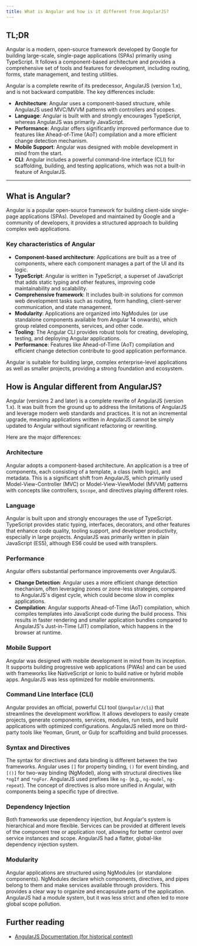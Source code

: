 ```yaml
---
title: What is Angular and how is it different from AngularJS?
---
```


## TL;DR

Angular is a modern, open-source framework developed by Google for building large-scale, single-page applications (SPAs) primarily using TypeScript. It follows a component-based architecture and provides a comprehensive set of tools and features for development, including routing, forms, state management, and testing utilities.

Angular is a complete rewrite of its predecessor, AngularJS (version 1.x), and is not backward compatible. The key differences include:

- **Architecture**: Angular uses a component-based structure, while AngularJS used MVC/MVVM patterns with controllers and scopes.
- **Language**: Angular is built with and strongly encourages TypeScript, whereas AngularJS was primarily JavaScript.
- **Performance**: Angular offers significantly improved performance due to features like Ahead-of-Time (AoT) compilation and a more efficient change detection mechanism.
- **Mobile Support**: Angular was designed with mobile development in mind from the start.
- **CLI**: Angular includes a powerful command-line interface (CLI) for scaffolding, building, and testing applications, which was not a built-in feature of AngularJS.

---

## What is Angular?

Angular is a popular open-source framework for building client-side single-page applications (SPAs). Developed and maintained by Google and a community of developers, it provides a structured approach to building complex web applications.

### Key characteristics of Angular

- **Component-based architecture**: Applications are built as a tree of components, where each component manages a part of the UI and its logic.
- **TypeScript**: Angular is written in TypeScript, a superset of JavaScript that adds static typing and other features, improving code maintainability and scalability.
- **Comprehensive framework**: It includes built-in solutions for common web development tasks such as routing, form handling, client-server communication, and state management.
- **Modularity**: Applications are organized into NgModules (or use standalone components available from Angular 14 onwards), which group related components, services, and other code.
- **Tooling**: The Angular CLI provides robust tools for creating, developing, testing, and deploying Angular applications.
- **Performance**: Features like Ahead-of-Time (AoT) compilation and efficient change detection contribute to good application performance.

Angular is suitable for building large, complex enterprise-level applications as well as smaller projects, providing a strong foundation and ecosystem.

## How is Angular different from AngularJS?

Angular (versions 2 and later) is a complete rewrite of AngularJS (version 1.x). It was built from the ground up to address the limitations of AngularJS and leverage modern web standards and practices. It is not an incremental upgrade, meaning applications written in AngularJS cannot be simply updated to Angular without significant refactoring or rewriting.

Here are the major differences:

### Architecture

Angular adopts a component-based architecture. An application is a tree of components, each consisting of a template, a class (with logic), and metadata. This is a significant shift from AngularJS, which primarily used Model-View-Controller (MVC) or Model-View-ViewModel (MVVM) patterns with concepts like controllers, `$scope`, and directives playing different roles.

### Language

Angular is built upon and strongly encourages the use of TypeScript. TypeScript provides static typing, interfaces, decorators, and other features that enhance code quality, tooling support, and developer productivity, especially in large projects. AngularJS was primarily written in plain JavaScript (ES5), although ES6 could be used with transpilers.

### Performance

Angular offers substantial performance improvements over AngularJS.

- **Change Detection**: Angular uses a more efficient change detection mechanism, often leveraging zones or zone-less strategies, compared to AngularJS's digest cycle, which could become slow in complex applications.
- **Compilation**: Angular supports Ahead-of-Time (AoT) compilation, which compiles templates into JavaScript code during the build process. This results in faster rendering and smaller application bundles compared to AngularJS's Just-in-Time (JIT) compilation, which happens in the browser at runtime.

### Mobile Support

Angular was designed with mobile development in mind from its inception. It supports building progressive web applications (PWAs) and can be used with frameworks like NativeScript or Ionic to build native or hybrid mobile apps. AngularJS was less optimized for mobile environments.

### Command Line Interface (CLI)

Angular provides an official, powerful CLI tool (`@angular/cli`) that streamlines the development workflow. It allows developers to easily create projects, generate components, services, modules, run tests, and build applications with optimized configurations. AngularJS relied more on third-party tools like Yeoman, Grunt, or Gulp for scaffolding and build processes.

### Syntax and Directives

The syntax for directives and data binding is different between the two frameworks. Angular uses `[]` for property binding, `()` for event binding, and `[()]` for two-way binding (NgModel), along with structural directives like `*ngIf` and `*ngFor`. AngularJS used prefixes like `ng-` (e.g., `ng-model`, `ng-repeat`). The concept of directives is also more unified in Angular, with components being a specific type of directive.

### Dependency Injection

Both frameworks use dependency injection, but Angular's system is hierarchical and more flexible. Services can be provided at different levels of the component tree or application root, allowing for better control over service instances and scope. AngularJS had a flatter, global-like dependency injection system.

### Modularity

Angular applications are structured using NgModules (or standalone components). NgModules declare which components, directives, and pipes belong to them and make services available through providers. This provides a clear way to organize and encapsulate parts of the application. AngularJS had a module system, but it was less strict and often led to more global scope pollution.

## Further reading

- [AngularJS Documentation (for historical context)](https://docs.angularjs.org/guide)
